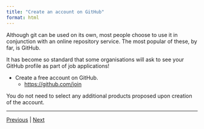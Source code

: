 ```yaml
---
title: "Create an account on GitHub"
format: html
---
```



Although git can be used on its own, most people choose to use it in conjunction with an online repository service. The most popular of these, by far, is GitHub.

It has become so standard that some organisations will ask to see your GitHub profile as part of job applications!

* Create a free account on GitHub.
    * <a href="https://github.com/join" target ="_blank">https://github.com/join</a>

You do not need to select any additional products proposed upon creation of the account.

***

[Previous](./installing_software.md) | [Next](./SSH.md)
